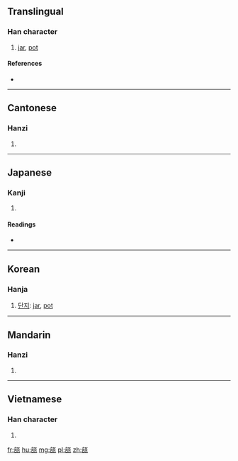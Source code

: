 ==Translingual==

===Han character===
{{Han char|rn=98|rad=瓦|as=08|sn=13|four=0161<sub>7</sub>|canj=卜口一女弓 (YRMVN)}}

# [[jar]], [[pot]]

====References====
* {{Han ref|kx=0749.450|dkj=21534|dj=1158.200|hdz=21427.080|uh=74FF|ud=29951|bh=DEC0|bd=57024}}

----

==Cantonese==

===Hanzi===
{{yue-hanzi|jyut=pau2|y=pau2}}

# {{defn|lang=yue|sort=瓦08}}

----

==Japanese==

===Kanji===
{{ja-kanji|grade=|rs=瓦08}}

# {{defn|lang=ja|sort=瓦08}}

====Readings====
* {{ja-readings|on=[[ほう]] (hō), [[ぶ]] (bu), [[ふ]] (fu)|kun=[[かめ]] (kame)|nanori=}}

----

==Korean==

===Hanja===
{{ko-hanja|hangeul=부|rv=bu|mr=pu}}

# [[단지]]: [[jar]], [[pot]]

----

==Mandarin==

===Hanzi===
{{cmn-hanzi|pin=[[bù]] ([[bu4]])|wg=b'u<sup>4</sup>}}

# {{defn|lang=cmn|sort=瓦08}}

----

==Vietnamese==

===Han character===
{{vi-hantu|[[bẫu]], [[phễu]]|rs=瓦08}}

# {{defn|lang=vi|sort=瓦08}}

[[fr:瓿]]
[[hu:瓿]]
[[mg:瓿]]
[[pl:瓿]]
[[zh:瓿]]